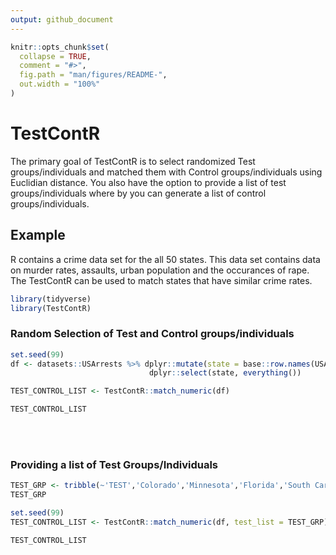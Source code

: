 ```yaml
---
output: github_document
---
```


<!-- README.md is generated from README.Rmd. Please edit that file -->

```r
knitr::opts_chunk$set(
  collapse = TRUE,
  comment = "#>",
  fig.path = "man/figures/README-",
  out.width = "100%"
)
```

# TestContR

The primary goal of TestContR is to select randomized Test groups/individuals and matched them with Control groups/individuals using Euclidian distance. You also have the option to provide a list of test groups/individuals where by you can generate a list of control groups/individuals.


## Example

R contains a crime data set for the all 50 states.  This data set contains data on murder rates, assaults, urban 
population and the occurances of rape.  The TestContR can be used to match states that have similar crime rates.

```r
library(tidyverse)
library(TestContR)
```

### Random Selection of Test and Control groups/individuals
```r
set.seed(99)
df <- datasets::USArrests %>% dplyr::mutate(state = base::row.names(USArrests)) %>%
                               dplyr::select(state, everything())

TEST_CONTROL_LIST <- TestContR::match_numeric(df)
```

```r
TEST_CONTROL_LIST
```
<br></br>

### Providing a list of Test Groups/Individuals
```r
TEST_GRP <- tribble(~'TEST','Colorado','Minnesota','Florida','South Carolina')
TEST_GRP
```

```r
set.seed(99)
TEST_CONTROL_LIST <- TestContR::match_numeric(df, test_list = TEST_GRP)
```

```r
TEST_CONTROL_LIST
```


